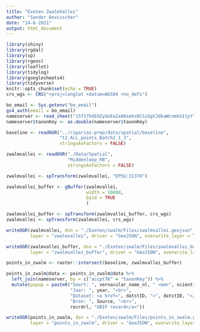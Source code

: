 ```yaml
---
title: "Exoten ZwalmVallei"
author: "Sander Devisscher"
date: "14-6-2021"
output: html_document
---
```


```r
library(shiny)
library(rgdal)
library(sp)
library(rgeos)
library(leaflet)
library(tidylog)
library(googlesheets4)
library(tidyverse)
knitr::opts_chunk$set(echo = TRUE)
crs_wgs <- CRS("+proj=longlat +datum=WGS84 +no_defs")
```

```r
bo_email <- Sys.getenv("bo_email")
gs4_auth(email = bo_email)
nameserver <- read_sheet("15f17hXE9ZyUxEe2xA0seKs0CSibgYJdkaWcnmVoI1yY")
nameserver$taxonKey <- as.double(nameserver$taxonKey)
```

```r
baseline <- readOGR("../riparias-prep/data/spatial/baseline", 
                    "t2_ALL_points_Batch2_1_3", 
                    stringsAsFactors = FALSE)

zwalmvallei <- readOGR("./Data/Spatial", 
                       "Middenloop_RB", 
                       stringsAsFactors = FALSE)

zwalmvallei <- spTransform(zwalmvallei, "EPSG:31370")

zwalmvallei_buffer <- gBuffer(zwalmvallei,
                              width = 10000,
                              byid = TRUE
                              )

zwalmvallei_buffer <- spTransform(zwalmvallei_buffer, crs_wgs)
zwalmvallei <- spTransform(zwalmvallei, crs_wgs)

writeOGR(zwalmvallei, dsn = "./Exoten/zwalm/Files/zwalmvallei.geojson", 
         layer = "zwalmvallei", driver = "GeoJSON", overwrite_layer = TRUE)

writeOGR(zwalmvallei_buffer, dsn = "./Exoten/zwalm/Files/zwalmvallei_buffer.geojson", 
         layer = "zwalmvallei_buffer", driver = "GeoJSON", overwrite_layer = TRUE)
```

```r
points_in_zwalm <- raster::intersect(baseline, zwalmvallei_buffer)

points_in_zwalm@data <- points_in_zwalm@data %>% 
  left_join(nameserver, by = c("accptTK" = "taxonKey")) %>% 
  mutate(popup = paste0("Soort: ", vernacular_name_nl, " <em>", scientific_name ,"</em><br>",
                        "Jaar: ", year, "<br>",
                        "Dataset: <a href=", datstID, ">", datstID, "</a><br>",
                        "Bron: ", Source, "<br>",
                        recrdrl, "GBIF record</a>"))

writeOGR(points_in_zwalm, dsn = "./Exoten/zwalm/Files/points_in_zwalm.geojson", 
         layer = "points_in_zwalm", driver = "GeoJSON", overwrite_layer = TRUE)

```

